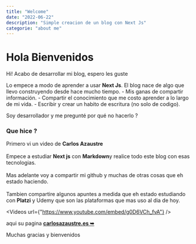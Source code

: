 ```yaml
---
title: "Welcome"
date: "2022-06-22"
description: "Simple creacion de un blog con Next Js"
categorie: "about me"
---
```


# Hola Bienvenidos

<Paragraph> Hi! Acabo de desarrollar mi blog, espero les guste </Paragraph>

<Paragraph>
  Lo empece a modo de aprender a usar <b>Next Js</b>. El blog nace de algo que
  llevo construyendo desde hace mucho tiempo.
</Paragraph>

<Paragraph>
  - Mis ganas de compartir información.
  - Compartir el conocimiento que me costo aprender a lo largo de mi vida.
  - Escribir y crear un habito de escritura (no solo de codigo).

Soy desarrollador y me pregunté por qué no hacerlo ?

</Paragraph>

### Que hice ?

<Paragraph>
  Primero vi un video de <b>Carlos Azaustre</b>
  <br></br>
  Empece a estudiar <b>Next js</b> con <b>Markdown</b>y realice todo este blog con
  esas tecnologias.
  <br></br>
  Mas adelante voy a compartir mi github y muchas de otras cosas que eh estado
  haciendo.
  <br></br>
  Tambien compartire algunos apuntes a medida que eh estado estudiando con
  <b>Platzi</b> y Udemy que son las plataformas que mas uso al dia de hoy.
</Paragraph>

<Videos url={"https://www.youtube.com/embed/g0D6VCh_fvA"} />

aqui su pagina **[carlosazaustre.es ➥](https://carlosazaustre.es/)**

Muchas gracias y bienvenidos
